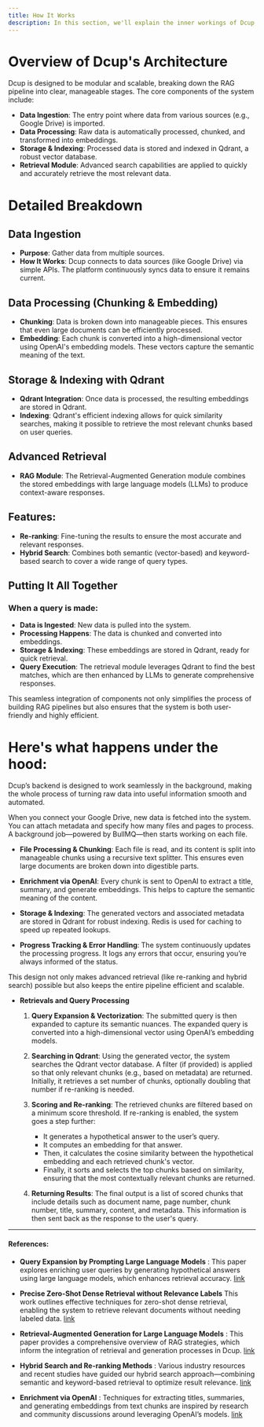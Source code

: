 ```yaml
---
title: How It Works
description: In this section, we'll explain the inner workings of Dcup, from its overall architecture to the key modules that enable its powerful RAG capabilities.
---
```

# Overview of Dcup's Architecture
Dcup is designed to be modular and scalable, breaking down the RAG pipeline into clear, manageable stages. The core components of the system include:

- **Data Ingestion**: The entry point where data from various sources (e.g., Google Drive) is imported.
- **Data Processing**: Raw data is automatically processed, chunked, and transformed into embeddings.
- **Storage & Indexing**: Processed data is stored and indexed in Qdrant, a robust vector database.
- **Retrieval Module**: Advanced search capabilities are applied to quickly and accurately retrieve the most relevant data.

# Detailed Breakdown

## Data Ingestion
- **Purpose**: Gather data from multiple sources.
- **How It Works**: Dcup connects to data sources (like Google Drive) via simple APIs. The platform continuously syncs data to ensure it remains current.

## Data Processing (Chunking & Embedding)
- **Chunking**: Data is broken down into manageable pieces. This ensures that even large documents can be efficiently processed.
- **Embedding**: Each chunk is converted into a high-dimensional vector using OpenAI's embedding models. These vectors capture the semantic meaning of the text.

## Storage & Indexing with Qdrant
- **Qdrant Integration**: Once data is processed, the resulting embeddings are stored in Qdrant.
- **Indexing**: Qdrant's efficient indexing allows for quick similarity searches, making it possible to retrieve the most relevant chunks based on user queries.

## Advanced Retrieval
- **RAG Module**: The Retrieval-Augmented Generation module combines the stored embeddings with large language models (LLMs) to produce context-aware responses.
## Features:
- **Re-ranking**: Fine-tuning the results to ensure the most accurate and relevant responses.
- **Hybrid Search**: Combines both semantic (vector-based) and keyword-based search to cover a wide range of query types.

## Putting It All Together
### When a query is made:

- **Data is Ingested**: New data is pulled into the system.
- **Processing Happens**: The data is chunked and converted into embeddings.
- **Storage & Indexing**: These embeddings are stored in Qdrant, ready for quick retrieval.
- **Query Execution**: The retrieval module leverages Qdrant to find the best matches, which are then enhanced by LLMs to generate comprehensive responses.

This seamless integration of components not only simplifies the process of building RAG pipelines but also ensures that the system is both user-friendly and highly efficient.

# Here's what happens under the hood:
Dcup’s backend is designed to work seamlessly in the background, making the whole process of turning raw data into useful information smooth and automated.

When you connect your Google Drive, new data is fetched into the system. You can attach metadata and specify how many files and pages to process. A background job—powered by BullMQ—then starts working on each file.

- **File Processing & Chunking**:
Each file is read, and its content is split into manageable chunks using a recursive text splitter. This ensures even large documents are broken down into digestible parts.

- **Enrichment via OpenAI**:
Every chunk is sent to OpenAI to extract a title, summary, and generate embeddings. This helps to capture the semantic meaning of the content.

- **Storage & Indexing**:
The generated vectors and associated metadata are stored in Qdrant for robust indexing. Redis is used for caching to speed up repeated lookups.

- **Progress Tracking & Error Handling**:
The system continuously updates the processing progress. It logs any errors that occur, ensuring you’re always informed of the status.

This design not only makes advanced retrieval (like re-ranking and hybrid search) possible but also keeps the entire pipeline efficient and scalable.

- **Retrievals and Query Processing**
  1. **Query Expansion & Vectorization**: The submitted query is then expanded to capture its semantic nuances. The expanded query is converted into a high-dimensional vector using OpenAI’s embedding models.

  2. **Searching in Qdrant**: Using the generated vector, the system searches the Qdrant vector database. A filter (if provided) is applied so that only relevant chunks (e.g., based on metadata) are returned. Initially, it retrieves a set number of chunks, optionally doubling that number if re-ranking is needed.
  
  3. **Scoring and Re-ranking**: The retrieved chunks are filtered based on a minimum score threshold. If re-ranking is enabled, the system goes a step further:
      - It generates a hypothetical answer to the user’s query.
      - It computes an embedding for that answer.
      - Then, it calculates the cosine similarity between the hypothetical embedding and each retrieved chunk's vector.
      - Finally, it sorts and selects the top chunks based on similarity, ensuring that the most contextually relevant chunks are returned.
  4. **Returning Results**: The final output is a list of scored chunks that include details such as document name, page number, chunk number, title, summary, content, and metadata. This information is then sent back as the response to the user's query.
____
#### References:
- **Query Expansion by Prompting Large Language Models** : 
This paper explores enriching user queries by generating hypothetical answers using large language models, which enhances retrieval accuracy.
[link](https://arxiv.org/abs/2305.03653)

- **Precise Zero-Shot Dense Retrieval without Relevance Labels**
This work outlines effective techniques for zero-shot dense retrieval, enabling the system to retrieve relevant documents without needing labeled data.
[link](https://arxiv.org/abs/2212.10496)

- **Retrieval-Augmented Generation for Large Language Models** : 
This paper provides a comprehensive overview of RAG strategies, which inform the integration of retrieval and generation processes in Dcup.
[link](https://arxiv.org/abs/2312.10997)

- **Hybrid Search and Re-ranking Methods** : 
Various industry resources and recent studies have guided our hybrid search approach—combining semantic and keyword-based retrieval to optimize result relevance.
[link](https://arxiv.org/abs/2403.04256)

- **Enrichment via OpenAI** : 
Techniques for extracting titles, summaries, and generating embeddings from text chunks are inspired by research and community discussions around leveraging OpenAI’s models.
[link](https://arxiv.org/html/2405.03650v3)





